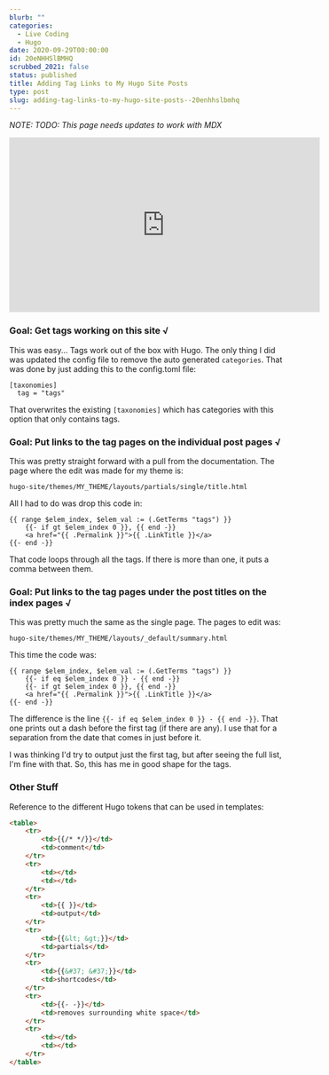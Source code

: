 ```yaml
---
blurb: ""
categories:
  - Live Coding
  - Hugo
date: 2020-09-29T00:00:00
id: 20eNHHSlBMHQ
scrubbed_2021: false
status: published
title: Adding Tag Links to My Hugo Site Posts
type: post
slug: adding-tag-links-to-my-hugo-site-posts--20enhhslbmhq
---
```


*NOTE: TODO: This page needs updates to work with MDX*

<iframe width="560" height="315" src="https://www.youtube.com/embed/t10aFJRpggU" title="YouTube video player" frameborder="0" allow="accelerometer; autoplay; clipboard-write; encrypted-media; gyroscope; picture-in-picture" allowfullscreen></iframe>


### Goal: Get tags working on this site √

This was easy... Tags work out of the box with Hugo. The only thing I did was updated the config file to remove the auto generated `categories`. That was done by just adding this to the config.toml file:

```xml{numberLines: true}
[taxonomies]
  tag = "tags"
```

That overwrites the existing `[taxonomies]` which has categories with this option that only contains tags. 


### Goal: Put links to the tag pages on the individual post pages √

This was pretty straight forward with a pull from the documentation. The page where the edit was made for my theme is:

	hugo-site/themes/MY_THEME/layouts/partials/single/title.html

All I had to do was drop this code in:

```xml{numberLines: true}
{{ range $elem_index, $elem_val := (.GetTerms "tags") }}
	{{- if gt $elem_index 0 }}, {{ end -}}
	<a href="{{ .Permalink }}">{{ .LinkTitle }}</a>
{{- end -}}
```	

That code loops through all the tags. If there is more than one, it puts a comma between them. 

### Goal: Put links to the tag pages under the post titles on the index pages √
	
This was pretty much the same as the single page. The pages to edit was:

	hugo-site/themes/MY_THEME/layouts/_default/summary.html

This time the code was:

```xml{numberLines: true}
{{ range $elem_index, $elem_val := (.GetTerms "tags") }}
	{{- if eq $elem_index 0 }} - {{ end -}}
	{{- if gt $elem_index 0 }}, {{ end -}}
	<a href="{{ .Permalink }}">{{ .LinkTitle }}</a>
{{- end -}}
```	

The difference is the line `{{- if eq $elem_index 0 }} - {{ end -}}`. That one prints out a dash before the first tag (if there are any). I use that for a separation from the date that comes in just before it.

I was thinking I'd try to output just the first tag, but after seeing the full list, I'm fine with that. So, this has me in good shape for the tags. 


### Other Stuff

Reference to the different Hugo tokens that can be used in templates:

```html
<table>
	<tr>
		<td>{{/* */}}</td>
		<td>comment</td>
	</tr>
	<tr>
		<td></td>
		<td></td>
	</tr>
	<tr>
		<td>{{ }}</td>
		<td>output</td>
	</tr>
	<tr>
		<td>{{&lt; &gt;}}</td>
		<td>partials</td>
	</tr>
	<tr>
		<td>{{&#37; &#37;}}</td>
		<td>shortcodes</td>
	</tr>
	<tr>
		<td>{{- -}}</td>
		<td>removes surrounding white space</td>
	</tr>
	<tr>
		<td></td>
		<td></td>
	</tr>
</table>
```